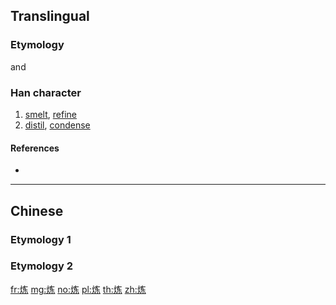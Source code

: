 {{character info/new}}
{{also|煉|鍊}}

==Translingual==
{{Han simplified forms|鍊|錬|炼}}
===Etymology===
{{Han simp|煉|f=柬|t=𫠣}}
and {{Han simp|鍊|f=柬|t=𫠣|f2=金|t2=火}}

===Han character===
{{Han char|rn=86|rad=火|as=05|sn=9|four=|canj=FKVC|ids=⿰火𫠣}}

# [[smelt]], [[refine]]
# [[distil]], [[condense]]

====References====
* {{Han ref|kx=0669.101|hdz=32195.050|uh=70BC}}

----

==Chinese==
===Etymology 1===
{{zh-see|煉}}

===Etymology 2===
{{zh-see|鍊}}

[[fr:炼]]
[[mg:炼]]
[[no:炼]]
[[pl:炼]]
[[th:炼]]
[[zh:炼]]